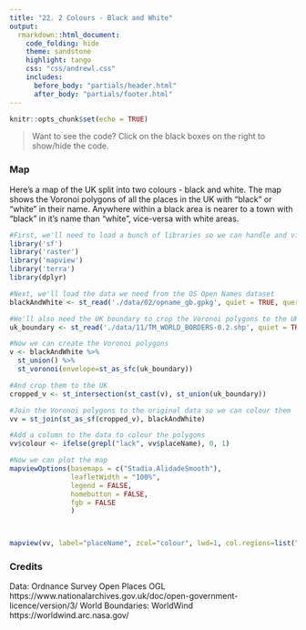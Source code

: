 ```yaml
---
title: "22. 2 Colours - Black and White"
output:
  rmarkdown::html_document:
    code_folding: hide
    theme: sandstone   
    highlight: tango
    css: "css/andrewl.css"
    includes:
      before_body: "partials/header.html"
      after_body: "partials/footer.html"
---
```

```r
knitr::opts_chunk$set(echo = TRUE)
```

> Want to see the code? Click on the black boxes on the right to show/hide the code. 
 

### Map

Here's a map of the UK split into two colours - black and white. The map shows the Voronoi polygons of all the places in the UK with "black" or "white" in their name. Anywhere within a black area is nearer to a town with "black" in it's name than "white", vice-versa
with white areas.

```r
#First, we'll need to load a bunch of libraries so we can handle and view geospatial data
library('sf')
library('raster')
library('mapview')
library('terra')
library(dplyr)

#Next, we'll load the data we need from the OS Open Names dataset
blackAndWhite <- st_read('./data/02/opname_gb.gpkg', quiet = TRUE, query='SELECT geometry, name1 as placeName from named_place where type = "populatedPlace" and (name1 like "%black%" or name1 like "%white%")') 

#We'll also need the UK boundary to crop the Voronoi polygons to the UK
uk_boundary <- st_read('./data/11/TM_WORLD_BORDERS-0.2.shp', quiet = TRUE) %>% st_transform(crs = 27700) %>% filter(NAME == "United Kingdom")

#Now we can create the Voronoi polygons
v <- blackAndWhite %>% 
  st_union() %>%
  st_voronoi(envelope=st_as_sfc(uk_boundary)) 

#And crop them to the UK
cropped_v <- st_intersection(st_cast(v), st_union(uk_boundary)) 

#Join the Voronoi polygons to the original data so we can colour them
vv = st_join(st_as_sf(cropped_v), blackAndWhite)

#Add a column to the data to colour the polygons
vv$colour <- ifelse(grepl("lack", vv$placeName), 0, 1)

#Now we can plot the map
mapviewOptions(basemaps = c("Stadia.AlidadeSmooth"),
               leafletWidth = "100%",
               legend = FALSE,
               homebutton = FALSE,
               fgb = FALSE
               )



mapview(vv, label="placeName", zcol="colour", lwd=1, col.regions=list("black","white"),col=list("black"), alpha.regions = 1, aplha = 1 )
```

### Credits

Data: Ordnance Survey Open Places OGL https://www.nationalarchives.gov.uk/doc/open-government-licence/version/3/
World Boundaries: WorldWind https://worldwind.arc.nasa.gov/
